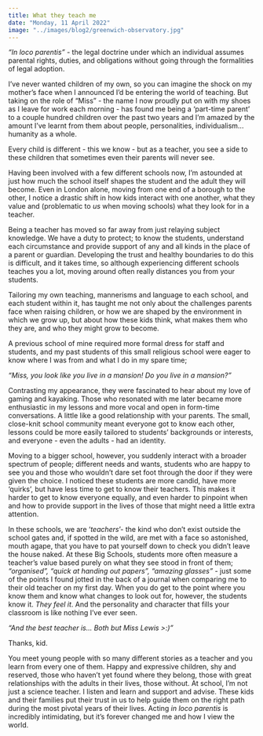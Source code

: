 ```yaml
---
title: What they teach me
date: "Monday, 11 April 2022"
image: "../images/blog2/greenwich-observatory.jpg"
---
```


_“In loco parentis”_ - the legal doctrine under which an individual assumes parental rights, duties, and obligations without going through the formalities of legal adoption.

I’ve never wanted children of my own, so you can imagine the shock on my mother’s face when I announced I’d be entering the world of teaching. But taking on the role of “Miss” - the name I now proudly put on with my shoes as I leave for work each morning - has found me being a ‘part-time parent’ to a couple hundred children over the past two years and I’m amazed by the amount I’ve learnt from them about people, personalities, individualism... humanity as a whole.

Every child is different - this we know - but as a teacher, you see a side to these children that sometimes even their parents will never see.

Having been involved with a few different schools now, I’m astounded at just how much the school itself shapes the student and the adult they will become. Even in London alone, moving from one end of a borough to the other, I notice a drastic shift in how kids interact with one another, what they value and (problematic to _us_ when moving schools) what they look for in a teacher.

Being a teacher has moved so far away from just relaying subject knowledge. We have a duty to protect; to know the students, understand each circumstance and provide support of any and all kinds in the place of a parent or guardian. Developing the trust and healthy boundaries to do this is difficult, and it takes time, so although experiencing different schools teaches you a lot, moving around often really distances you from your students.

Tailoring my own teaching, mannerisms and language to each school, and each student within it, has taught me not only about the challenges parents face when raising children, or how we are shaped by the environment in which we grow up, but about how these kids think, what makes them who they are, and who they might grow to become.

A previous school of mine required more formal dress for staff and students, and my past students of this small religious school were eager to know where I was from and what I do in my spare time;

_“Miss, you look like you live in a mansion! Do you live in a mansion?”_

Contrasting my appearance, they were fascinated to hear about my love of gaming and kayaking. Those who resonated with me later became more enthusiastic in my lessons and more vocal and open in form-time conversations. A little like a good relationship with your parents. The small, close-knit school community meant everyone got to know each other, lessons could be more easily tailored to students’ backgrounds or interests, and everyone - even the adults - had an identity.

Moving to a bigger school, however, you suddenly interact with a broader spectrum of people; different needs and wants, students who are happy to see you and those who wouldn’t dare set foot through the door if they were given the choice. I noticed these students are more candid, have more ‘quirks’, but have less time to get to know their teachers. This makes it harder to get to know everyone equally, and even harder to pinpoint when and how to provide support in the lives of those that might need a little extra attention.

In these schools, we are ‘_teachers_’- the kind who don’t exist outside the school gates and, if spotted in the wild, are met with a face so astonished, mouth agape, that you have to pat yourself down to check you didn’t leave the house naked. At these Big Schools, students more often measure a teacher’s value based purely on what they see stood in front of them; _“organised”, “quick at handing out papers”, “amazing glasses”_ - just some of the points I found jotted in the back of a journal when comparing me to their old teacher on my first day. When you do get to the point where you know them and know what changes to look out for, however, the students know it. _They feel it_. And the personality and character that fills your classroom is like nothing I’ve ever seen.

_“And the best teacher is... Both but Miss Lewis >:)”_

Thanks, kid.

You meet young people with so many different stories as a teacher and you learn from every one of them. Happy and expressive children, shy and reserved, those who haven’t yet found where they belong, those with great relationships with the adults in their lives, those without. At school, I’m not just a science teacher. I listen and learn and support and advise. These kids and their families put their trust in us to help guide them on the right path during the most pivotal years of their lives. Acting _in loco parentis_ is incredibly intimidating, but it’s forever changed me and how I view the world.
